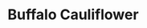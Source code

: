 <!-- Type:Side -->
<!-- Cook:CDiaz -->

# Buffalo Cauliflower

\begin{recipe}{Buffalo Cauliflower}{4}{55 minutes}

\ingredient{2}{heads}{cauliflower}

Preheat oven to 450 degress F. Line baking sheet with parchment paper or foil. Remove stem and leaves, cut into bite-sized pieces

\ingredient{\fr34}{cup}{baking flour}
\ingredient{1}{cup}{water}
\ingredient{\fr12{tsp}{garlic powder}
\ingredient{\fr12}{tsp}{salt}
\ingredient{\fr14}{tsp}{ground black pepper}

Whisk until batter is smooth, toss with cauliflower, bake for 20 to 25 minutes (until lightly browned)

\ingredient{2}{tbsp}{butter}
\ingredient{\fr12}{cup}{Frank's RedHot pepper sauce}
\ingredient{1}{tsp}{honey}

Melt butter in saucepan over medium heat, remove from heat and add pepper sauce and honey. Toss with lightly browned cauliflower. Return cauliflower to oven and bake an additional 10 minutes. Allow cauliflower to cool before serving, about 10 minutes.

\end{recipe}
